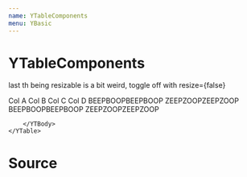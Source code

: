 ```yaml
---
name: YTableComponents
menu: YBasic
---
```



# YTableComponents

last th being resizable is a bit weird, toggle off with resize={false}

<Playground>
	<YTable>
        <YTHead>
            <YTr>
                <YTh>
                    Col A
                    <YThSortIndicator />
                </YTh>
                <YTh>
                    Col B
                </YTh>
                <YTh>
                    Col C
                    <YThSortIndicator className='asc' />
                </YTh>
                <YTh resizable={false}>
                    Col D
                    <YThSortIndicator className='desc' />
                </YTh>
            </YTr>
        </YTHead>
        <YTBody>
            <YTr><YTd>BEEP</YTd><YTd>BOOP</YTd><YTd>BEEP</YTd><YTd>BOOP</YTd></YTr>
            <YTr><YTd>ZEEP</YTd><YTd>ZOOP</YTd><YTd>ZEEP</YTd><YTd>ZOOP</YTd></YTr>
            <YTr><YTd>BEEP</YTd><YTd>BOOP</YTd><YTd>BEEP</YTd><YTd>BOOP</YTd></YTr>
            <YTr><YTd>ZEEP</YTd><YTd>ZOOP</YTd><YTd>ZEEP</YTd><YTd>ZOOP</YTd></YTr>
            
        </YTBody>
    </YTable>
</Playground>

# Source
<SourceDisplay source={source} />